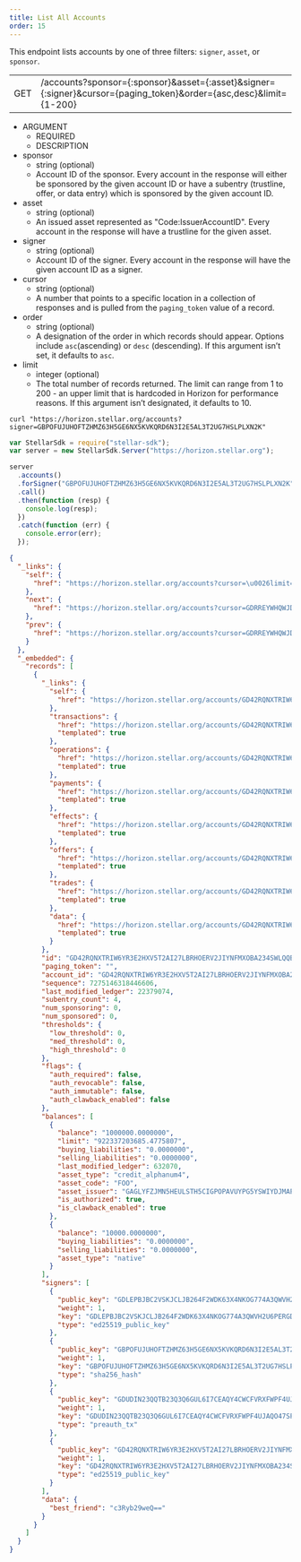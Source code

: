```yaml
---
title: List All Accounts
order: 15
---
```



This endpoint lists accounts by one of three filters: `signer`, `asset`, or `sponsor`.

<Endpoint>


|  |  |
| --- | --- |
| GET | /accounts?sponsor={:sponsor}&asset={:asset}&signer={:signer}&cursor={paging_token}&order={asc,desc}&limit={1-200} |

</Endpoint>


<AttributeTable>


- ARGUMENT
  - REQUIRED
  - DESCRIPTION
- sponsor
  - string (optional)
  - Account ID of the sponsor. Every account in the response will either be sponsored by the given account ID or have a subentry (trustline, offer, or data entry) which is sponsored by the given account ID.
- asset
  - string (optional)
  - An issued asset represented as "Code:IssuerAccountID". Every account in the response will have a trustline for the given asset.
- signer
  - string (optional)
  - Account ID of the signer. Every account in the response will have the given account ID as a signer.
- cursor
  - string (optional)
  - A number that points to a specific location in a collection of responses and is pulled from the `paging_token` value of a record.
- order
  - string (optional)
  - A designation of the order in which records should appear. Options include `asc`(ascending) or `desc` (descending). If this argument isn’t set, it defaults to `asc`.
- limit
  - integer (optional)
  - The total number of records returned. The limit can range from 1 to 200 - an upper limit that is hardcoded in Horizon for performance reasons. If this argument isn’t designated, it defaults to 10.

</AttributeTable>


<CodeExample title="Example Request">


```curl
curl "https://horizon.stellar.org/accounts?signer=GBPOFUJUHOFTZHMZ63H5GE6NX5KVKQRD6N3I2E5AL3T2UG7HSLPLXN2K"
```

```js
var StellarSdk = require("stellar-sdk");
var server = new StellarSdk.Server("https://horizon.stellar.org");

server
  .accounts()
  .forSigner("GBPOFUJUHOFTZHMZ63H5GE6NX5KVKQRD6N3I2E5AL3T2UG7HSLPLXN2K")
  .call()
  .then(function (resp) {
    console.log(resp);
  })
  .catch(function (err) {
    console.error(err);
  });
```

</CodeExample>


<ExampleResponse title="Example Response">


```json
{
  "_links": {
    "self": {
      "href": "https://horizon.stellar.org/accounts?cursor=\u0026limit=10\u0026order=asc\u0026signer=GBPOFUJUHOFTZHMZ63H5GE6NX5KVKQRD6N3I2E5AL3T2UG7HSLPLXN2K"
    },
    "next": {
      "href": "https://horizon.stellar.org/accounts?cursor=GDRREYWHQWJDICNH4SAH4TT2JRBYRPTDYIMLK4UWBDT3X3ZVVYT6I4UQ\u0026limit=10\u0026order=asc\u0026signer=GBPOFUJUHOFTZHMZ63H5GE6NX5KVKQRD6N3I2E5AL3T2UG7HSLPLXN2K"
    },
    "prev": {
      "href": "https://horizon.stellar.org/accounts?cursor=GDRREYWHQWJDICNH4SAH4TT2JRBYRPTDYIMLK4UWBDT3X3ZVVYT6I4UQ\u0026limit=10\u0026order=desc\u0026signer=GBPOFUJUHOFTZHMZ63H5GE6NX5KVKQRD6N3I2E5AL3T2UG7HSLPLXN2K"
    }
  },
  "_embedded": {
    "records": [
      {
        "_links": {
          "self": {
            "href": "https://horizon.stellar.org/accounts/GD42RQNXTRIW6YR3E2HXV5T2AI27LBRHOERV2JIYNFMXOBA234SWLQQB"
          },
          "transactions": {
            "href": "https://horizon.stellar.org/accounts/GD42RQNXTRIW6YR3E2HXV5T2AI27LBRHOERV2JIYNFMXOBA234SWLQQB/transactions{?cursor,limit,order}",
            "templated": true
          },
          "operations": {
            "href": "https://horizon.stellar.org/accounts/GD42RQNXTRIW6YR3E2HXV5T2AI27LBRHOERV2JIYNFMXOBA234SWLQQB/operations{?cursor,limit,order}",
            "templated": true
          },
          "payments": {
            "href": "https://horizon.stellar.org/accounts/GD42RQNXTRIW6YR3E2HXV5T2AI27LBRHOERV2JIYNFMXOBA234SWLQQB/payments{?cursor,limit,order}",
            "templated": true
          },
          "effects": {
            "href": "https://horizon.stellar.org/accounts/GD42RQNXTRIW6YR3E2HXV5T2AI27LBRHOERV2JIYNFMXOBA234SWLQQB/effects{?cursor,limit,order}",
            "templated": true
          },
          "offers": {
            "href": "https://horizon.stellar.org/accounts/GD42RQNXTRIW6YR3E2HXV5T2AI27LBRHOERV2JIYNFMXOBA234SWLQQB/offers{?cursor,limit,order}",
            "templated": true
          },
          "trades": {
            "href": "https://horizon.stellar.org/accounts/GD42RQNXTRIW6YR3E2HXV5T2AI27LBRHOERV2JIYNFMXOBA234SWLQQB/trades{?cursor,limit,order}",
            "templated": true
          },
          "data": {
            "href": "https://horizon.stellar.org/accounts/GD42RQNXTRIW6YR3E2HXV5T2AI27LBRHOERV2JIYNFMXOBA234SWLQQB/data/{key}",
            "templated": true
          }
        },
        "id": "GD42RQNXTRIW6YR3E2HXV5T2AI27LBRHOERV2JIYNFMXOBA234SWLQQB",
        "paging_token": "",
        "account_id": "GD42RQNXTRIW6YR3E2HXV5T2AI27LBRHOERV2JIYNFMXOBA234SWLQQB",
        "sequence": 7275146318446606,
        "last_modified_ledger": 22379074,
        "subentry_count": 4,
        "num_sponsoring": 0,
        "num_sponsored": 0,
        "thresholds": {
          "low_threshold": 0,
          "med_threshold": 0,
          "high_threshold": 0
        },
        "flags": {
          "auth_required": false,
          "auth_revocable": false,
          "auth_immutable": false,
          "auth_clawback_enabled": false
        },
        "balances": [
          {
            "balance": "1000000.0000000",
            "limit": "922337203685.4775807",
            "buying_liabilities": "0.0000000",
            "selling_liabilities": "0.0000000",
            "last_modified_ledger": 632070,
            "asset_type": "credit_alphanum4",
            "asset_code": "FOO",
            "asset_issuer": "GAGLYFZJMN5HEULSTH5CIGPOPAVUYPG5YSWIYDJMAPIECYEBPM2TA3QR",
            "is_authorized": true,
            "is_clawback_enabled": true
          },
          {
            "balance": "10000.0000000",
            "buying_liabilities": "0.0000000",
            "selling_liabilities": "0.0000000",
            "asset_type": "native"
          }
        ],
        "signers": [
          {
            "public_key": "GDLEPBJBC2VSKJCLJB264F2WDK63X4NKOG774A3QWVH2U6PERGDPUCS4",
            "weight": 1,
            "key": "GDLEPBJBC2VSKJCLJB264F2WDK63X4NKOG774A3QWVH2U6PERGDPUCS4",
            "type": "ed25519_public_key"
          },
          {
            "public_key": "GBPOFUJUHOFTZHMZ63H5GE6NX5KVKQRD6N3I2E5AL3T2UG7HSLPLXN2K",
            "weight": 1,
            "key": "GBPOFUJUHOFTZHMZ63H5GE6NX5KVKQRD6N3I2E5AL3T2UG7HSLPLXN2K",
            "type": "sha256_hash"
          },
          {
            "public_key": "GDUDIN23QQTB23Q3Q6GUL6I7CEAQY4CWCFVRXFWPF4UJAQO47SPUFCXG",
            "weight": 1,
            "key": "GDUDIN23QQTB23Q3Q6GUL6I7CEAQY4CWCFVRXFWPF4UJAQO47SPUFCXG",
            "type": "preauth_tx"
          },
          {
            "public_key": "GD42RQNXTRIW6YR3E2HXV5T2AI27LBRHOERV2JIYNFMXOBA234SWLQQB",
            "weight": 1,
            "key": "GD42RQNXTRIW6YR3E2HXV5T2AI27LBRHOERV2JIYNFMXOBA234SWLQQB",
            "type": "ed25519_public_key"
          }
        ],
        "data": {
          "best_friend": "c3Ryb29weQ=="
        }
      }
    ]
  }
}
```

</ExampleResponse>

